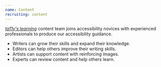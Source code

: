 ```yaml
---
name: Content
recruiting: content
---
```


[_ta11y's learning_](https://www.ta11y.org/learning) content team joins accessibility novices with experienced professionals to produce our accessibility guidance.
- Writers can grow their skills and expand their knowledge.
- Editors can help others improve their writing skills.
- Artists can support content with reinforcing images.
- Experts can review content and help others learn.
